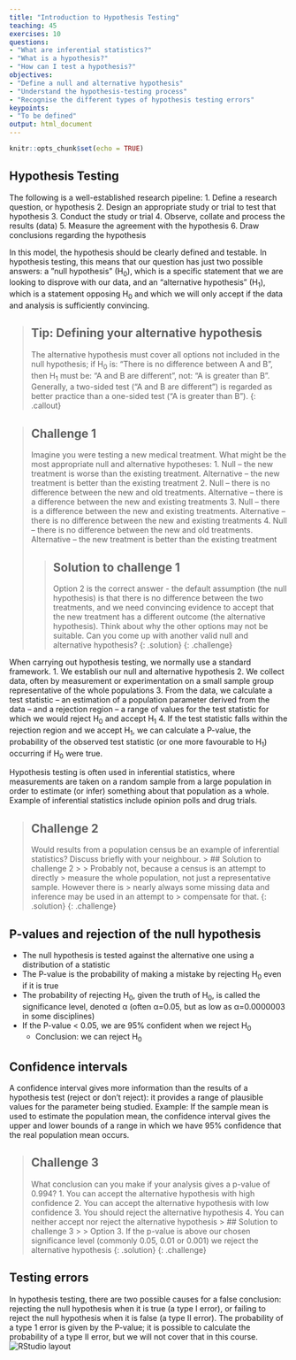 ```yaml
---
title: "Introduction to Hypothesis Testing"
teaching: 45
exercises: 10
questions:
- "What are inferential statistics?"
- "What is a hypothesis?"
- "How can I test a hypothesis?"
objectives:
- "Define a null and alternative hypothesis"
- "Understand the hypothesis-testing process"
- "Recognise the different types of hypothesis testing errors"
keypoints:
- "To be defined"
output: html_document
---
```


```r
knitr::opts_chunk$set(echo = TRUE)
```

## Hypothesis Testing

The following is a well-established research pipeline: 
1. Define a research question, or hypothesis
2. Design an appropriate study or trial to test that hypothesis
3. Conduct the study or trial
4. Observe, collate and process the results (data)
5. Measure the agreement with the hypothesis
6. Draw conclusions regarding the hypothesis

In this model, the hypothesis should be clearly defined and testable. In 
hypothesis testing, this means that our question has just two possible answers: 
a ”null hypothesis” (H~0~), which is a specific statement that we are looking to
disprove with our data, and an “alternative hypothesis” (H~1~), which is a 
statement opposing H~0~ and which we will only accept if the data and analysis is 
sufficiently convincing. 

> ## Tip: Defining your alternative hypothesis
> The alternative hypothesis must cover all options not included in the null 
> hypothesis; if H~0~ is: “There is no difference between A and B”, then H~1~ must 
> be: “A and B are different”, not: “A is greater than B”. 
> Generally, a two-sided test (“A and B are different”) is regarded as better 
> practice than a one-sided test (“A is greater than B”).
{: .callout}

> ## Challenge 1
> 
> Imagine you were testing a new medical treatment. What might be the most 
> appropriate null and alternative hypotheses:
> 1. Null – the new treatment is worse than the existing treatment. Alternative – 
> the new treatment is better than the existing treatment
> 2. Null – there is no difference between the new and old treatments. Alternative
> – there is a difference between the new and existing treatments
> 3. Null – there is a difference between the new and existing treatments. 
> Alternative – there is no difference between the new and existing treatments
> 4. Null – there is no difference between the new and old treatments. Alternative
> – the new treatment is better than the existing treatment
>
> > ## Solution to challenge 1
> > 
> > Option 2 is the correct answer - the default assumption (the null hypothesis) is
> > that there is no difference between the two treatments, and we need convincing
> > evidence to accept that the new treatment has a different outcome (the
> > alternative hypothesis).
> > Think about why the other options may not be suitable. Can you come up with
> > another valid null and alternative hypothesis?
> {: .solution}
{: .challenge}

When carrying out hypothesis testing, we normally use a standard framework.
1. We establish our null and alternative hypothesis
2. We collect data, often by measurement or experimentation on a small sample 
group representative of the whole populations
3. From the data, we calculate a test statistic – an estimation of a population 
parameter derived from the data – and a rejection region – a range of values for
the test statistic for which we would reject H~0~ and accept H~1~
4. If the test statistic falls within the rejection region and we accept H~1~, we 
can calculate a P-value, the probability of the observed test statistic (or one 
more favourable to H~1~) occurring if H~0~ were true.

Hypothesis testing is often used in inferential statistics, where measurements 
are taken on a random sample from a large population in order to estimate (or 
infer) something about that population as a whole. Example of inferential 
statistics include opinion polls and drug trials.

> ## Challenge 2
> 
> Would results from a population census be an example of inferential statistics? 
> Discuss briefly with your neighbour.
> > ## Solution to challenge 2
> > 
> > Probably not, because a census is an attempt to directly 
> > measure the whole population, not just a representative sample. However there is
> > nearly always some missing data and inference may be used in an attempt to 
> > compensate for that.
> {: .solution}
{: .challenge}

## P-values and rejection of the null hypothesis
* The null hypothesis is tested against the alternative one using a 
distribution of a statistic
* The P-value is the probability of making a mistake by rejecting H~0~ even
if it is true
* The probability of rejecting H~0~, given the truth of H~0~, is called the 
significance level, denoted α (often α=0.05, but as low as α=0.0000003 in
some disciplines)
* If the P-value < 0.05, we are 95% confident when we reject H~0~ 
  + Conclusion: we can reject H~0~

## Confidence intervals
A confidence interval gives more information than the results of a
hypothesis test (reject or don’t reject): it provides a range of
plausible values for the parameter being studied.
Example: If the sample mean is used to estimate the population mean, the
confidence interval gives the upper and lower bounds of a range in which
we have 95% confidence that the real population mean occurs.


> ## Challenge 3
> What conclusion can you make if your analysis gives a p-value of 0.994?
> 1. You can accept the alternative hypothesis with high confidence
> 2. You can accept the alternative hypothesis with low confidence
> 3. You should reject the alternative hypothesis
> 4. You can neither accept nor reject the alternative hypothesis
> > ## Solution to challenge 3
> > 
> > Option 3. If the p-value is above our chosen significance level (commonly 0.05, 0.01 or 0.001) we reject the alternative hypothesis
> {: .solution}
{: .challenge}

## Testing errors
In hypothesis testing, there are two possible causes for a false 
conclusion: rejecting the null hypothesis when it is true (a type I 
error), or failing to reject the null hypothesis when it is false (a type
II error). The probability of a type 1 error is given by the P-value; it
is possible to calculate the probability of a type II error, but we will 
not cover that in this course.
![RStudio layout](../fig/01-errortypes.png)
